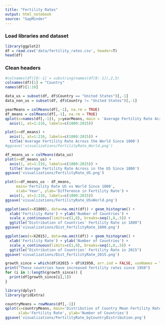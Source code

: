 ```yaml
---
title: "Fertility Rates"
output: html_notebook
source: "GapMinder"
---
```


### Load libraries and dataset
```r
library(ggplot2)
df = read.csv('data/fertility_rates.csv', header=T)
head(df)
```

### Clean headers
```r
#colnames(df)[0:-1] = substring(names(df[0:-1]),2,5)
colnames(df)[1] = "Country"
names(df)[1:10]
```

```r
data_us = subset(df, df$Country == "United States")[,-1]
data_non_us = subset(df, df$Country != "United States")[,-1]
```

```r
yearMeans = colMeans(df[,-1], na.rm = TRUE)
df_means = colMeans(df[,-1], na.rm = TRUE)
qplot(x=names(df[,-1]), y=yearMeans, main = 'Average Fertility Rate Across the World Since 1800') +
  axis(1, at=1:216, labels=c(1800:2015))

plot(x=df_means) +
  axis(1, at=1:216, labels=c(1800:2015)) +
  title('Average Fertility Rate Across the World Since 1800')
#ggsave('visualizations/FertilityRate_World.png')

df_means_us = colMeans(data_us)
plot(x=df_means_us) +
  axis(1, at=1:216, labels=c(1800:2015)) +
  title('Average Fertility Rate Across in the US Since 1800')
ggsave('visualizations/FertilityRate_US.png')

plot(x=df_means_us - df_means,
     main='Fertility Rate US vs World Since 1800',
     xlab='Year', ylab='Difference in Fertility Rate') +
  axis(1, at=1:216, labels=c(1800:2015))
ggsave('visualizations/FertilityRate_USvWorld.png')
```


```r
ggplot(aes(x=X1800), data=na.omit(df)) + geom_histogram() +
  xlab('Fertility Rate') + ylab('Number of Countries') +
  scale_x_continuous(limits=c(1,8), breaks=seq(1,8,.5)) +
  ggtitle("Distribution of Countries' Fertility Rate in 1800")
ggsave('visualizations/Dist_FertilityRate_1800.png')

ggplot(aes(x=X2015), data=na.omit(df)) + geom_histogram() +
  xlab('Fertility Rate') + ylab('Number of Countries') +
  scale_x_continuous(limits=c(1,8), breaks=seq(1,8,.5)) +
  ggtitle("Distribution of Countries' Fertility Rate in 2015")
ggsave('visualizations/Dist_FertilityRate_2015.png')
```

```r
growth_since = which(df$X2015 > df$X1950, arr.ind = FALSE, useNames = TRUE)
print("These countries have increased fertility rates since 1950")
for (i in 1:length(growth_since)) {
  print(df[growth_since[i],1])
}
```

```r
library(dplyr)
library(gridExtra)
```

```r
countryMeans = rowMeans(df[,-1])
qplot(x=countryMeans, main='Distribution of Country Mean Fertility Rates Since 1800',
      xlab='Fertility Rate', ylab='Number of Countries')
ggsave('visualizations/FertilityRate_byCountryDistribution.png')
```

